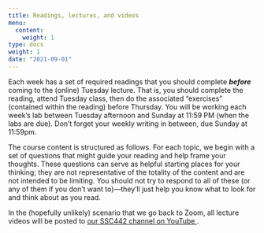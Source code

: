 ```yaml
---
title: Readings, lectures, and videos
menu:
  content:
    weight: 1
type: docs
weight: 1
date: "2021-09-01"
---
```


Each week has a set of required readings that you should complete ***before*** coming to the (online) Tuesday lecture. That is, you should complete the reading, attend Tuesday class, then do the associated "exercises" (contained within the reading) before Thursday. You will be working each week's lab between Tuesday afternoon and Sunday at 11:59 PM (when the labs are due). Don't forget your weekly writing in between, due Sunday at 11:59pm.

The course content is structured as follows. For each topic, we begin with a set of questions that might guide your reading and help frame your thoughts. These questions can serve as helpful starting places for your thinking; they are not representative of the totality of the content and are not intended to be limiting. You should not try to respond to all of these (or any of them if you don't want to)—they'll just help you know what to look for and think about as you read.

In the (hopefully unlikely) scenario that we go back to Zoom, all lecture videos will be posted to [our SSC442 channel on YouTube <i class="fas fa-film"></i>]().

